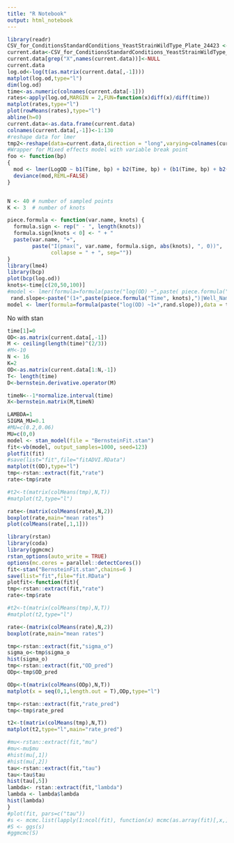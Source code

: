 ```yaml
---
title: "R Notebook"
output: html_notebook
---
```


```r
library(readr)
CSV_for_ConditionsStandardConditions_YeastStrainWildType_Plate_24423 <- read_csv("~/repo/CurveAnalysis/CSVFiles/CSV_for_ConditionsStandardConditions,YeastStrainWildType_Plate_24423.csv")
current.data<-CSV_for_ConditionsStandardConditions_YeastStrainWildType_Plate_24423
current.data[grep("X",names(current.data))]<-NULL
current.data
log.od<-log(t(as.matrix(current.data[,-1])))
matplot(log.od,type="l")
dim(log.od)
time<-as.numeric(colnames(current.data[-1]))
rates<-apply(log.od,MARGIN = 2,FUN=function(x)diff(x)/diff(time))
matplot(rates,type="l")
plot(rowMeans(rates),type="l")
abline(h=0)
current.data<-as.data.frame(current.data)
colnames(current.data[,-1])<-1:130
#reshape data for lmer
tmp2<-reshape(data=current.data,direction = "long",varying=colnames(current.data[,-1]),v.names ="OD" ,timevar = "Time",times =time)
#Wrapper for Mixed effects model with variable break point
foo <- function(bp)
{
  mod <- lmer(LogOD ~ b1(Time, bp) + b2(Time, bp) + (b1(Time, bp) + b2(Time, bp) | Well), data = tmp2)
  deviance(mod,REML=FALSE)
}


N <- 40 # number of sampled points
K <- 3  # number of knots

piece.formula <- function(var.name, knots) {
  formula.sign <- rep(" - ", length(knots))
  formula.sign[knots < 0] <- " + "
  paste(var.name, "+",
        paste("I(pmax(", var.name, formula.sign, abs(knots), ", 0))",
              collapse = " + ", sep=""))
}
library(lme4)
library(bcp)
plot(bcp(log.od))
knots<-time[c(20,50,100)]
#model <- lmer(formula=formula(paste("log(OD) ~",paste( piece.formula("Time", knots),"+1|Well_Name"))),data = tmp2 )
 rand.slope<-paste("(1+",paste(piece.formula("Time", knots),")|Well_Name"))
model <- lmer(formula=formula(paste("log(OD) ~1+",rand.slope)),data = tmp2 )
```

No with stan

```r

time[1]=0
OD<-as.matrix(current.data[,-1])
M <- ceiling(length(time)^(2/3))
#M<-10
N <- 16
K=2
OD<-as.matrix(current.data[1:N,-1])
T<- length(time)
D<-bernstein.derivative.operator(M)

timeN<--1*normalize.interval(time)
X<-bernstein.matrix(M,timeN)

```

```r
LAMBDA=1
SIGMA_MU=0.1
#MU=c(0.2,0.06)
MU=c(0,0)
model <- stan_model(file = "BernsteinFit.stan")
fit<-vb(model, output_samples=1000, seed=123)
plotfit(fit)
#save(list="fit",file="fitADVI.RData")
matplot(t(OD),type="l")
tmp<-rstan::extract(fit,"rate")
rate<-tmp$rate

#t2<-t(matrix(colMeans(tmp),N,T))
#matplot(t2,type="l")

rate<-(matrix(colMeans(rate),N,2))
boxplot(rate,main="mean rates")
plot(colMeans(rate[,1,1]))
```



```r
library(rstan)
library(coda)
library(ggmcmc)
rstan_options(auto_write = TRUE)
options(mc.cores = parallel::detectCores())
fit<-stan("BernsteinFit.stan",chains=6 )
save(list="fit",file="fit.RData")
plotfit<-function(fit){
tmp<-rstan::extract(fit,"rate")
rate<-tmp$rate

#t2<-t(matrix(colMeans(tmp),N,T))
#matplot(t2,type="l")

rate<-(matrix(colMeans(rate),N,2))
boxplot(rate,main="mean rates")

tmp<-rstan::extract(fit,"sigma_o")
sigma_o<-tmp$sigma_o
hist(sigma_o)
tmp<-rstan::extract(fit,"OD_pred")
ODp<-tmp$OD_pred

ODp<-t(matrix(colMeans(ODp),N,T))
matplot(x = seq(0,1,length.out = T),ODp,type="l")

tmp<-rstan::extract(fit,"rate_pred")
tmp<-tmp$rate_pred

t2<-t(matrix(colMeans(tmp),N,T))
matplot(t2,type="l",main="rate_pred")

#mu<-rstan::extract(fit,"mu")
#mu<-mu$mu
#hist(mu[,1])
#hist(mu[,2])
tau<-rstan::extract(fit,"tau")
tau<-tau$tau
hist(tau[,5])
lambda<- rstan::extract(fit,"lambda")
lambda <- lambda$lambda
hist(lambda)
}
#plot(fit, pars=c("tau"))
#s <- mcmc.list(lapply(1:ncol(fit), function(x) mcmc(as.array(fit)[,x,])))
#S <- ggs(s)
#ggmcmc(S)

```

